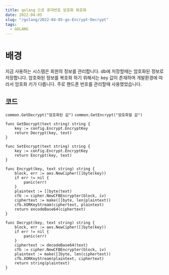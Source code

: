 ```yaml
---
title: golang 으로 휴대번호 암호화 복호화
date: 2022-04-05
slug: "/golang/2022-04-05-go-Encrypt-Decrypt"
tags:
  - GOLANG
---
```


# 배경
지금 사용하는 시스템은 회원의 정보를 관리합니다.
db에 저장할때는 암호화된 정보로 저장합니다.
암호화된 정보를 복호화 하기 위해서는 key 값이 존재하며
개발환경에 따라서 암호화 키가 다릅니다.
주로 핸드폰 번호를 관리할때 사용했었습니다.

## 코드
`common.GetDecrypt("암호화된 값")`
`common.GetEncrypt("암호화할 값")`

```
func GetDecrypt(text string) string {
	key := config.Encrypt.EncryptKey
	return Decrypt(key, text)
}

func SetEncrypt(text string) string {
	key := config.Encrypt.EncryptKey
	return Encrypt(key, text)
}

func Encrypt(key, text string) string {
	block, err := aes.NewCipher([]byte(key))
	if err != nil {
		panic(err)
	}
	plaintext := []byte(text)
	cfb := cipher.NewCFBEncrypter(block, iv)
	ciphertext := make([]byte, len(plaintext))
	cfb.XORKeyStream(ciphertext, plaintext)
	return encodeBase64(ciphertext)
}

func Decrypt(key, text string) string {
	block, err := aes.NewCipher([]byte(key))
	if err != nil {
		panic(err)
	}
	ciphertext := decodeBase64(text)
	cfb := cipher.NewCFBEncrypter(block, iv)
	plaintext := make([]byte, len(ciphertext))
	cfb.XORKeyStream(plaintext, ciphertext)
	return string(plaintext)
}
```




